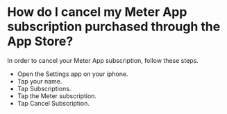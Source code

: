 # How do I cancel my Meter App subscription purchased through the App Store?

 In order to cancel your Meter App subscription, follow these steps.

* Open the Settings app on your iphone.
* Tap your name.
* Tap Subscriptions.
* Tap the Meter subscription.
* Tap Cancel Subscription.
